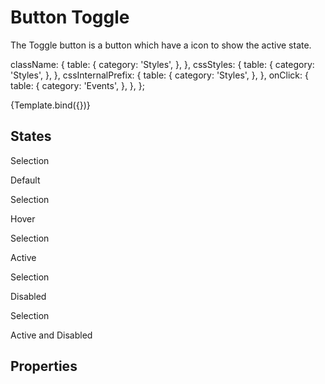 <!--- ButtonToggle.stories.mdx --->



<Meta
  title="Components/Actions/Button Toggle"
  component={ButtonToggle}
  decorators={[withDesign]}
/>

# Button Toggle

The Toggle button is a button which have a icon to show the active state.


  className: {
    table: {
      category: 'Styles',
    },
  },
  cssStyles: {
    table: {
      category: 'Styles',
    },
  },
  cssInternalPrefix: {
    table: {
      category: 'Styles',
    },
  },
  onClick: {
    table: {
      category: 'Events',
    },
  },
};

<Canvas>
  <Story
    name="Button\ Toggle"
    args={{
      children: 'Selection',
      disabled: false,
      active: false,
    }}
    argTypes={argTypes}
    parameters={{
      design: {
        name: 'Figma Design',
        type: 'figma',
        url:
          'https://www.figma.com/file/TENnOP4K38G6r3vDL3emCP/AB---Style-Guide?node-id=134%3A3299',
      },
    }}
  >
    {Template.bind({})}
  </Story>
</Canvas>

## States

<Preview>
  <div>
    <ButtonToggle>Selection</ButtonToggle>
    <p>Default</p>
    <ButtonToggle className="hover">Selection</ButtonToggle>
    <p>Hover</p>
    <ButtonToggle active={true}>Selection</ButtonToggle>
    <p>Active</p>
    <ButtonToggle disabled={true}>Selection</ButtonToggle>
    <p>Disabled</p>
    <ButtonToggle disabled={true} active={true}>
      Selection
    </ButtonToggle>
    <p>Active and Disabled</p>
  </div>
</Preview>

## Properties

<ArgsTable of={ButtonToggle} />
